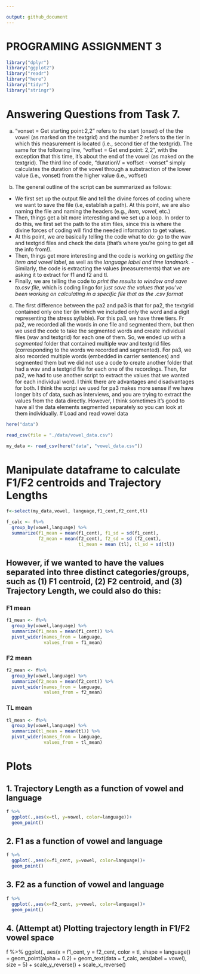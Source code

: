 ```yaml
---

output: github_document
---
```

# PROGRAMING ASSIGNMENT 3
```r

library("dplyr")   
library("ggplot2") 
library("readr")   
library("here")    
library("tidyr")
library("stringr")
```
# Answering Questions from Task 7.
a) "vonset = Get starting point:2,2" refers to the start (onset) of the the vowel (as marked on the textgrid) and the number 2 refers to the tier in which this measurement is located (i.e., second tier of the textgrid). The same for the following line, "voffset = Get end point: 2,2", with the exception that this time, it's about the end of the vowel (as maked on the textgrid). The third line of code, "durationV = voffset - vonset" simply calculates the duration of the vowel through a substraction of the lower value (i.e., vonset) from the higher value (i.e., voffset)

b) The general outline of the script can be summarized as follows:
 - We first set up the output file and tell the divine forces of coding where we want to save the file (i.e, establish a path). At this point, we are also naming the file and naming the headers (e.g., *item*, *vowel*, etc.)
 - Then, things get a bit more interesting and we set up a loop. In order to do this, we first set the path to the stim files, since this is where the divine forces of coding will find the needed information to get values.
 - At this point, we are basically telling the code what to do: go to the wav and textgrid files and check the data (that's where you're going to get all the info from!).
 - Then, things get more interesting and the code is working on *getting the item and vowel label*, as well as the *language label and time landmark*. 
 -Similarly, the code is extracting the values (measurements) that we are asking it to extract for f1 and f2 and tl.
 - Finally, we are telling the code to *print the results to window and save to.csv file*, which is coding lingo for *just save the values that you've been working on calculating in a specific file that as the .csv format*
 
c) The first difference between the pa2 and pa3 is that for pa2, the textgrid contained only one tier (in which we included only the word and a digit representing the stress syllable). For this pa3, we have three tiers. 
 Fr pa2, we recorded all the words in one file and  segmented them, but then we used the code to take the segmented words and create individual files (wav and textgrid) for each one of them. So, we ended up with a *segmented* folder that contained multiple wav and textgrid files (corresponding to the words we recorded and segmented). For pa3, we also recorded multiple words (embedded in carrier sentences) and segmented them but we did not use a code to create another folder that had a wav and a textgrid file for each one of the recordings. 
 Then, for pa2, we had to use another script to extract the values that we wanted for each individual word.
 I think there are advantages and disadvantages for both. I think the script we used for pa3 makes more sense if we have longer bits of data, such as interviews, and you are trying to extract the values from the data directly. However, I think sometimes it's good to have all the data elements segmented separately so you can look at them individually.
# Load and read vowel data 
```r
here("data")
```
```r
read_csv(file = "./data/vowel_data.csv")
```
```r
my_data <- read_csv(here("data", "vowel_data.csv"))
```

# Manipulate dataframe to calculate F1/F2 centroids and Trajectory Lengths
```r
f<-select(my_data,vowel, language,f1_cent,f2_cent,tl)
```
```r
f_calc <- f%>% 
  group_by(vowel,language) %>% 
  summarize(f1_mean = mean(f1_cent), f1_sd = sd(f1_cent),
            f2_mean = mean(f2_cent), f2_sd = sd (f2_cent), 
                           tl_mean = mean (tl), tl_sd = sd(tl))
```

## However, if we wanted to have the values separated into three distinct categories/groups, such as (1) F1 centroid, (2) F2 centroid, and (3) Trajectory Length, we could also do this:

### F1 mean
```r
f1_mean <- f%>% 
  group_by(vowel,language) %>% 
  summarize(f1_mean = mean(f1_cent)) %>% 
  pivot_wider(names_from = language,
              values_from = f1_mean)
```
### F2 mean
```r
f2_mean <- f%>% 
  group_by(vowel,language) %>% 
  summarize(f2_mean = mean(f2_cent)) %>% 
  pivot_wider(names_from = language,
              values_from = f2_mean)
```

### TL mean
```r
tl_mean <- f%>% 
  group_by(vowel,language) %>% 
  summarize(tl_mean = mean(tl)) %>% 
  pivot_wider(names_from = language,
              values_from = tl_mean)
```

# Plots

## 1. Trajectory Length as a function of vowel and language

```r
f %>% 
  ggplot(.,aes(x=tl, y=vowel, color=language))+
  geom_point()
```

## 2. F1 as a function of vowel and language

```r
f %>% 
  ggplot(.,aes(x=f1_cent, y=vowel, color=language))+
  geom_point()
```

## 3. F2 as a function of vowel and language

```r
f %>% 
  ggplot(.,aes(x=f2_cent, y=vowel, color=language))+
  geom_point()
```

## 4. (Attempt at) Plotting trajectory length in F1/F2 vowel space


f %>% 
  ggplot(., aes(x = f1_cent, y = f2_cent, color = tl, shape = language)) + 
  geom_point(alpha = 0.2) + 
  geom_text(data = f_calc, aes(label = vowel), size = 5) + 
  scale_y_reverse() + 
  scale_x_reverse()
